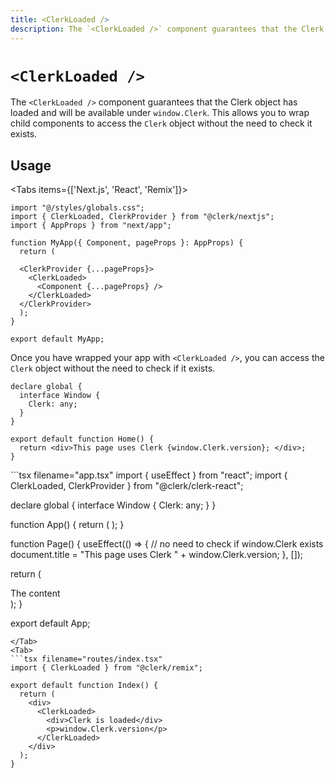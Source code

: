 ```yaml
---
title: <ClerkLoaded />
description: The `<ClerkLoaded />` component guarantees that the Clerk object has loaded and will be available under `window.Clerk`. This allows you to wrap child components to access the Clerk object without the need to check it exists.
---
```


# `<ClerkLoaded />`

The `<ClerkLoaded />` component guarantees that the Clerk object has loaded and will be available under `window.Clerk`. This allows you to wrap child components to access the `Clerk` object without the need to check it exists.

## Usage

<Tabs items={['Next.js', 'React', 'Remix']}>
<Tab>
```tsx filename="pages/_app.tsx"
import "@/styles/globals.css";
import { ClerkLoaded, ClerkProvider } from "@clerk/nextjs";
import { AppProps } from "next/app";

function MyApp({ Component, pageProps }: AppProps) {
  return (

  <ClerkProvider {...pageProps}>
    <ClerkLoaded>
      <Component {...pageProps} />
    </ClerkLoaded>
  </ClerkProvider>
  ); 
}

export default MyApp;
```

Once you have wrapped your app with `<ClerkLoaded />`, you can access the `Clerk` object without the need to check if it exists.

```tsx filename="pages/index.tsx"
declare global {
  interface Window {
    Clerk: any;
  }
}

export default function Home() {
  return <div>This page uses Clerk {window.Clerk.version}; </div>;
}
```

</Tab>
<Tab>
```tsx filename="app.tsx"
import { useEffect } from "react";
import { ClerkLoaded, ClerkProvider } from "@clerk/clerk-react";

declare global {
  interface Window {
    Clerk: any;
  }
}

function App() {
  return (
    <ClerkProvider publishableKey="pk_test_••••••••••••••••••••••••••••••••••">
      <ClerkLoaded>
        <Page />
      </ClerkLoaded>
    </ClerkProvider>
  ); 
}

function Page() {
  useEffect(() => {
    // no need to check if window.Clerk exists
    document.title = "This page uses Clerk " +
    window.Clerk.version;
  }, []);

  return (
    <div>The content </div>
  ); 
}

export default App;
```
</Tab>
<Tab>
```tsx filename="routes/index.tsx"
import { ClerkLoaded } from "@clerk/remix";

export default function Index() {
  return (
    <div>
      <ClerkLoaded>
        <div>Clerk is loaded</div>
        <p>window.Clerk.version</p>
      </ClerkLoaded>
    </div>
  );
}
```
</Tab>
</Tabs>
